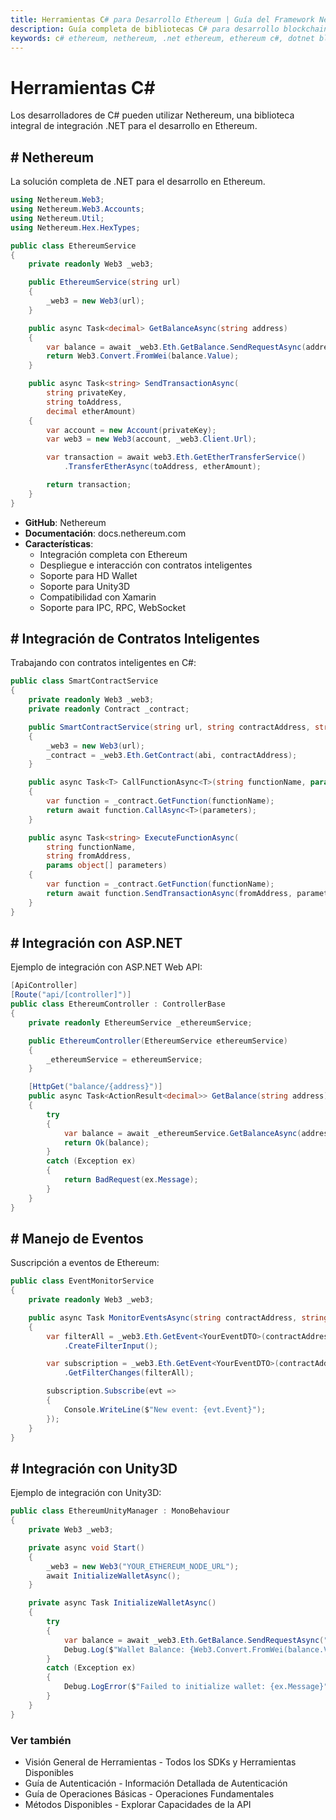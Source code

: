 ```yaml
---
title: Herramientas C# para Desarrollo Ethereum | Guía del Framework Nethereum
description: Guía completa de bibliotecas C# para desarrollo blockchain Ethereum, incluyendo el framework Nethereum, integración con .NET, interacción con contratos inteligentes y ejemplos de Unity3D
keywords: c# ethereum, nethereum, .net ethereum, ethereum c#, dotnet blockchain, c# smart contracts, unity3d ethereum, nethereum api, ethereum unity, c# web3, blockchain .net, asp.net ethereum
---
```


# Herramientas C#

Los desarrolladores de C# pueden utilizar Nethereum, una biblioteca integral de integración .NET para el desarrollo en Ethereum.

<PayAttention category="C#" />

## # Nethereum

La solución completa de .NET para el desarrollo en Ethereum.

```csharp
using Nethereum.Web3;
using Nethereum.Web3.Accounts;
using Nethereum.Util;
using Nethereum.Hex.HexTypes;

public class EthereumService
{
    private readonly Web3 _web3;

    public EthereumService(string url)
    {
        _web3 = new Web3(url);
    }

    public async Task<decimal> GetBalanceAsync(string address)
    {
        var balance = await _web3.Eth.GetBalance.SendRequestAsync(address);
        return Web3.Convert.FromWei(balance.Value);
    }

    public async Task<string> SendTransactionAsync(
        string privateKey,
        string toAddress,
        decimal etherAmount)
    {
        var account = new Account(privateKey);
        var web3 = new Web3(account, _web3.Client.Url);

        var transaction = await web3.Eth.GetEtherTransferService()
            .TransferEtherAsync(toAddress, etherAmount);

        return transaction;
    }
}
```

- **GitHub**: <Link to="https://github.com/Nethereum/Nethereum" target="_blank" absolute>Nethereum</Link>
- **Documentación**: <Link to="https://docs.nethereum.com" target="_blank" absolute>docs.nethereum.com</Link>
- **Características**:
  - Integración completa con Ethereum
  - Despliegue e interacción con contratos inteligentes
  - Soporte para HD Wallet
  - Soporte para Unity3D
  - Compatibilidad con Xamarin
  - Soporte para IPC, RPC, WebSocket

## # Integración de Contratos Inteligentes

Trabajando con contratos inteligentes en C#:

```csharp
public class SmartContractService
{
    private readonly Web3 _web3;
    private readonly Contract _contract;

    public SmartContractService(string url, string contractAddress, string abi)
    {
        _web3 = new Web3(url);
        _contract = _web3.Eth.GetContract(abi, contractAddress);
    }

    public async Task<T> CallFunctionAsync<T>(string functionName, params object[] parameters)
    {
        var function = _contract.GetFunction(functionName);
        return await function.CallAsync<T>(parameters);
    }

    public async Task<string> ExecuteFunctionAsync(
        string functionName,
        string fromAddress,
        params object[] parameters)
    {
        var function = _contract.GetFunction(functionName);
        return await function.SendTransactionAsync(fromAddress, parameters);
    }
}
```

## # Integración con ASP.NET

Ejemplo de integración con ASP.NET Web API:

```csharp
[ApiController]
[Route("api/[controller]")]
public class EthereumController : ControllerBase
{
    private readonly EthereumService _ethereumService;

    public EthereumController(EthereumService ethereumService)
    {
        _ethereumService = ethereumService;
    }

    [HttpGet("balance/{address}")]
    public async Task<ActionResult<decimal>> GetBalance(string address)
    {
        try
        {
            var balance = await _ethereumService.GetBalanceAsync(address);
            return Ok(balance);
        }
        catch (Exception ex)
        {
            return BadRequest(ex.Message);
        }
    }
}
```

## # Manejo de Eventos

Suscripción a eventos de Ethereum:

```csharp
public class EventMonitorService
{
    private readonly Web3 _web3;

    public async Task MonitorEventsAsync(string contractAddress, string eventName)
    {
        var filterAll = _web3.Eth.GetEvent<YourEventDTO>(contractAddress)
            .CreateFilterInput();

        var subscription = _web3.Eth.GetEvent<YourEventDTO>(contractAddress)
            .GetFilterChanges(filterAll);

        subscription.Subscribe(evt =>
        {
            Console.WriteLine($"New event: {evt.Event}");
        });
    }
}
```

## # Integración con Unity3D

Ejemplo de integración con Unity3D:

```csharp
public class EthereumUnityManager : MonoBehaviour
{
    private Web3 _web3;

    private async void Start()
    {
        _web3 = new Web3("YOUR_ETHEREUM_NODE_URL");
        await InitializeWalletAsync();
    }

    private async Task InitializeWalletAsync()
    {
        try
        {
            var balance = await _web3.Eth.GetBalance.SendRequestAsync("YOUR_ADDRESS");
            Debug.Log($"Wallet Balance: {Web3.Convert.FromWei(balance.Value)} ETH");
        }
        catch (Exception ex)
        {
            Debug.LogError($"Failed to initialize wallet: {ex.Message}");
        }
    }
}
```
### Ver también

- <Link to="/docs/ethereum/tools/overview" title="Complete overview of available Ethereum development tools and SDKs">Visión General de Herramientas</Link> - Todos los SDKs y Herramientas Disponibles
- <Link to="/docs/ethereum/authentication" title="Guide to authenticating with Ethereum nodes and API services">Guía de Autenticación</Link> - Información Detallada de Autenticación
- <Link to="/docs/ethereum/basic-operations" title="Learn fundamental Ethereum blockchain operations for developers">Guía de Operaciones Básicas</Link> - Operaciones Fundamentales
- <Link to="/docs/ethereum/all-methods" title="Complete reference of all available Ethereum API methods">Métodos Disponibles</Link> - Explorar Capacidades de la API

